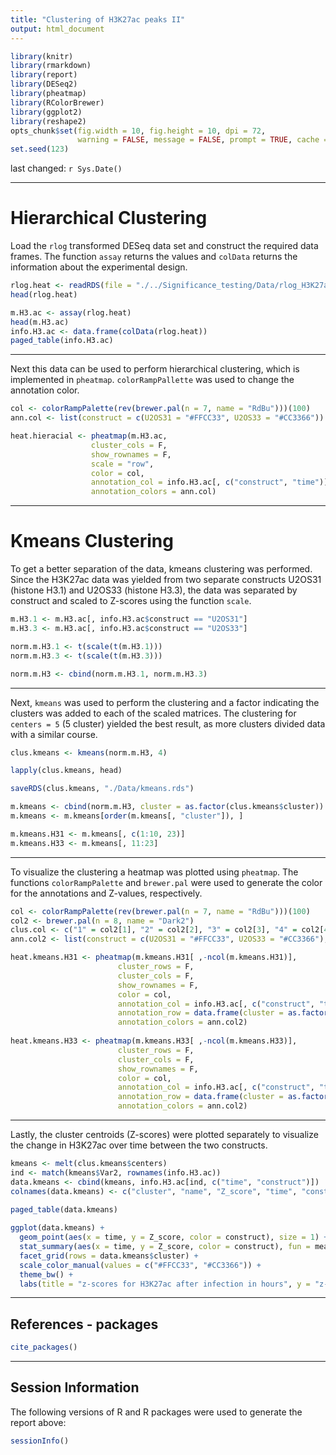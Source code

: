 ```yaml
---
title: "Clustering of H3K27ac peaks II"
output: html_document
---
```


```r
library(knitr)
library(rmarkdown)
library(report)
library(DESeq2)
library(pheatmap)
library(RColorBrewer)
library(ggplot2)
library(reshape2)
opts_chunk$set(fig.width = 10, fig.height = 10, dpi = 72,
               warning = FALSE, message = FALSE, prompt = TRUE, cache = FALSE)
set.seed(123)
```
last changed: `r Sys.Date()`

---

Hierarchical Clustering
===

Load the `rlog` transformed DESeq data set and construct the required data 
frames. The function `assay` returns the values and `colData` returns the 
information about the experimental design.
```r
rlog.heat <- readRDS(file = "./../Significance_testing/Data/rlog_H3K27ac_sig.rds")
head(rlog.heat)

m.H3.ac <- assay(rlog.heat)
head(m.H3.ac)
info.H3.ac <- data.frame(colData(rlog.heat))
paged_table(info.H3.ac)
```

---

Next this data can be used to perform hierarchical clustering, which is 
implemented in `pheatmap`. `colorRampPallette` was used to change the annotation 
color.
```r
col <- colorRampPalette(rev(brewer.pal(n = 7, name = "RdBu")))(100)
ann.col <- list(construct = c(U2OS31 = "#FFCC33", U2OS33 = "#CC3366"))

heat.hieracial <- pheatmap(m.H3.ac, 
                  cluster_cols = F, 
                  show_rownames = F, 
                  scale = "row", 
                  color = col,
                  annotation_col = info.H3.ac[, c("construct", "time")],
                  annotation_colors = ann.col)
```

---

Kmeans Clustering
===

To get a better separation of the data, kmeans clustering was performed. Since
the H3K27ac data was yielded from two separate constructs U2OS31 (histone H3.1) 
and U2OS33 (histone H3.3), the data was separated by construct and scaled to 
Z-scores using the function `scale`.
```r
m.H3.1 <- m.H3.ac[, info.H3.ac$construct == "U2OS31"]
m.H3.3 <- m.H3.ac[, info.H3.ac$construct == "U2OS33"]

norm.m.H3.1 <- t(scale(t(m.H3.1)))
norm.m.H3.3 <- t(scale(t(m.H3.3)))

norm.m.H3 <- cbind(norm.m.H3.1, norm.m.H3.3)
```

---

Next, `kmeans` was used to perform the clustering and a factor indicating the 
clusters was added to each of the scaled matrices. The clustering for
`centers = 5` (5 cluster) yielded the best result, as more clusters divided 
data with a similar course.
```r
clus.kmeans <- kmeans(norm.m.H3, 4)

lapply(clus.kmeans, head)

saveRDS(clus.kmeans, "./Data/kmeans.rds")

m.kmeans <- cbind(norm.m.H3, cluster = as.factor(clus.kmeans$cluster))
m.kmeans <- m.kmeans[order(m.kmeans[, "cluster"]), ]

m.kmeans.H31 <- m.kmeans[, c(1:10, 23)]
m.kmeans.H33 <- m.kmeans[, 11:23]
```

---

To visualize the clustering a heatmap was plotted using `pheatmap`. The functions 
`colorRampPalette` and `brewer.pal` were used to generate the color for the 
annotations and Z-values, respectively.
```r
col <- colorRampPalette(rev(brewer.pal(n = 7, name = "RdBu")))(100)
col2 <- brewer.pal(n = 8, name = "Dark2")
clus.col <- c("1" = col2[1], "2" = col2[2], "3" = col2[3], "4" = col2[4])
ann.col2 <- list(construct = c(U2OS31 = "#FFCC33", U2OS33 = "#CC3366"), cluster = clus.col[1:4])

heat.kmeans.H31 <- pheatmap(m.kmeans.H31[ ,-ncol(m.kmeans.H31)],
                        cluster_rows = F,
                        cluster_cols = F,
                        show_rownames = F, 
                        color = col,
                        annotation_col = info.H3.ac[, c("construct", "time")],
                        annotation_row = data.frame(cluster = as.factor(m.kmeans[ ,"cluster"])),
                        annotation_colors = ann.col2)
  
heat.kmeans.H33 <- pheatmap(m.kmeans.H33[ ,-ncol(m.kmeans.H33)],
                        cluster_rows = F,
                        cluster_cols = F,
                        show_rownames = F, 
                        color = col,
                        annotation_col = info.H3.ac[, c("construct", "time")],
                        annotation_row = data.frame(cluster = as.factor(m.kmeans[, "cluster"])),
                        annotation_colors = ann.col2)
```

---

Lastly, the cluster centroids (Z-scores) were plotted separately to visualize 
the change in H3K27ac over time between the two constructs.
```r
kmeans <- melt(clus.kmeans$centers)
ind <- match(kmeans$Var2, rownames(info.H3.ac))
data.kmeans <- cbind(kmeans, info.H3.ac[ind, c("time", "construct")])
colnames(data.kmeans) <- c("cluster", "name", "Z_score", "time", "construct")

paged_table(data.kmeans)
  
ggplot(data.kmeans) + 
  geom_point(aes(x = time, y = Z_score, color = construct), size = 1) +
  stat_summary(aes(x = time, y = Z_score, color = construct), fun = mean, geom = "line", linewidth = 1) +
  facet_grid(rows = data.kmeans$cluster) +
  scale_color_manual(values = c("#FFCC33", "#CC3366")) +
  theme_bw() +
  labs(title = "z-scores for H3K27ac after infection in hours", y = "z-scores")
```

---

References - packages
---------------------

```r
cite_packages()
```

---

Session Information
-------------------

The following versions of R and R packages were used to generate the report
above:

```r
sessionInfo()
```